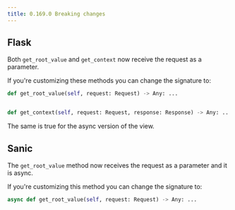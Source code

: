 ```yaml
---
title: 0.169.0 Breaking changes
---
```

## Flask

Both `get_root_value` and `get_context` now receive the request as a parameter.

If you're customizing these methods you can change the signature to:

```python
def get_root_value(self, request: Request) -> Any: ...


def get_context(self, request: Request, response: Response) -> Any: ...
```

The same is true for the async version of the view.

## Sanic

The `get_root_value` method now receives the request as a parameter and it is
async.

If you're customizing this method you can change the signature to:

```python
async def get_root_value(self, request: Request) -> Any: ...
```
